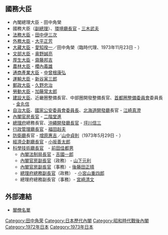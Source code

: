 {{日本内閣記事
|內閣名 = 第二次田中角榮内閣
|假名 = だいにじたなかかくえいないかく
|羅馬字 = Dainiji Tanaka Kakuei Naikaku
|代數 = 65
|首相名 = 田中角榮
|前職 = 日本[[眾議院_(日本)|眾議院議員]]、[[自由民主黨總裁|自由民主黨總裁]]
|成立年 = 1972年
|成立月日 = 12月22日
|總辭年 = 1973年
|總辭月日 = 11月25日
|執政黨 = [[自由民主黨_(日本)|自由民主黨]]
|成員名單 = http://www.kantei.go.jp/jp/rekidai/kakuryo/65.html
|職務 = [[眾議院_(日本)|眾議院議員]]、[[自由民主黨總裁|自由民主黨總裁]]
}}

== 國務大臣 ==
* 內閣總理大臣 - 田中角榮
* 國務大臣（[[副總理_(日本)|副總理]]）、[[環境廳長官|環境廳長官]] - [[三木武夫|三木武夫]]
* [[法務大臣|法務大臣]] - [[田中伊三次|田中伊三次]]
* [[外務大臣_(日本)|外務大臣]] - [[大平正芳|大平正芳]] 
* [[大藏大臣|大藏大臣]] - [[愛知揆一|愛知揆一]]／田中角榮（臨時代理、1973年11月23日 - ） 
* [[文部大臣|文部大臣]] - [[奥野誠亮|奥野誠亮]] 
* [[厚生大臣|厚生大臣]] - [[齋藤邦吉|齋藤邦吉]]
* [[農林大臣|農林大臣]] - [[櫻內義雄|櫻內義雄]]
* [[通商產業大臣|通商產業大臣]] - [[中曾根康弘|中曾根康弘]]
* [[運輸大臣|運輸大臣]] - [[新谷寅三郎|新谷寅三郎]]
* [[郵政大臣|郵政大臣]] - [[久野忠治|久野忠治]]
* [[勞動大臣|勞動大臣]] - [[加藤常太郎|加藤常太郎]] 
* [[建設大臣|建設大臣]]、近畿圈整備長官、中部圈開發整備長官、[[首都圈整備委員會|首都圈整備委員會]]委員長  - [[金丸信|金丸信]]
* [[自治大臣|自治大臣]]、[[國家公安委員會委員長|國家公安委員會委員長]]、[[北海道開發廳|北海道開發廳]]長官 - [[江崎真澄|江崎真澄]]
* [[內閣官房長官|內閣官房長官]] - [[二階堂進|二階堂進]] 
* [[總理府|總理府]]總務長官、[[沖繩開發廳長官|沖繩開發廳長官]] - [[坪川信三|坪川信三]] 
* [[行政管理廳長官|行政管理廳長官]] - [[福田赳夫|福田赳夫]]  
* [[防衛廳|防衛廳]]長官 - [[增原惠吉|增原惠吉]]／[[山中貞則|山中貞則]]（1973年5月29日 - ）
* [[經濟企劃廳長官|經濟企劃廳長官]]  - [[小坂善太郎|小坂善太郎]]
* [[科學技術廳長官|科學技術廳長官]]　- [[前田佳都男|前田佳都男]]
**  [[內閣法制局長官|內閣法制局長官]] - [[吉國一郎|吉國一郎]] 
**  [[內閣官房副長官|內閣官房副長官]]（政務） - [[山下元利|山下元利]]
**  [[內閣官房副長官|內閣官房副長官]]（事務）- [[後藤田正晴|後藤田正晴]]
**  [[總理府總務副長官|總理府總務副長官]]（政務） - [[小宮山重四郎|小宮山重四郎]]
**  總理府總務副長官（事務）- [[宮崎清文|宮崎清文]]

== 外部連結 ==
*[http://www.kantei.go.jp/jp/rekidai/kakuryo/65.html 閣僚名單]

{{第二次田中角榮內閣}}
{{日本歷代內閣|[[第1次田中角榮內閣|第一次田中角榮內閣]]|第二次田中角榮內閣|1972年12月22日 - 1973年11月25日|[[第二次田中角榮內閣_(第一次改造)|第二次田中角榮第一次改造內閣]]}}

{{DEFAULTSORT:Tanaka Kakuei 2}}
[[Category:田中角荣|Category:田中角荣]]
[[Category:日本歷代內閣|Category:日本歷代內閣]]
[[Category:昭和時代戰後內閣|Category:昭和時代戰後內閣]]
[[Category:1972年日本|Category:1972年日本]]
[[Category:1973年日本|Category:1973年日本]]